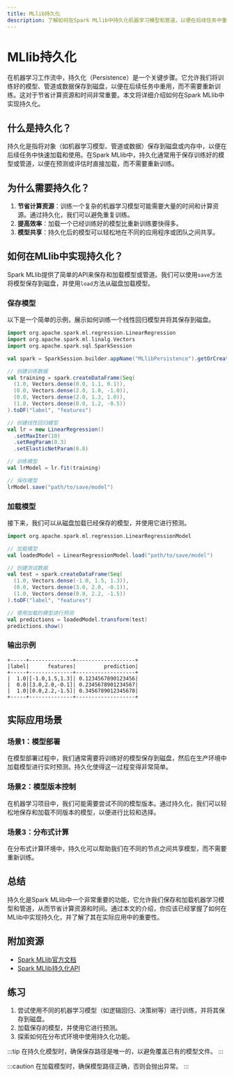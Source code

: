 ```yaml
---
title: MLlib持久化
description: 了解如何在Spark MLlib中持久化机器学习模型和管道，以便在后续任务中重用。
---
```


# MLlib持久化

在机器学习工作流中，持久化（Persistence）是一个关键步骤。它允许我们将训练好的模型、管道或数据保存到磁盘，以便在后续任务中重用，而不需要重新训练。这对于节省计算资源和时间非常重要。本文将详细介绍如何在Spark MLlib中实现持久化。

## 什么是持久化？

持久化是指将对象（如机器学习模型、管道或数据）保存到磁盘或内存中，以便在后续任务中快速加载和使用。在Spark MLlib中，持久化通常用于保存训练好的模型或管道，以便在预测或评估时直接加载，而不需要重新训练。

## 为什么需要持久化？

1. **节省计算资源**：训练一个复杂的机器学习模型可能需要大量的时间和计算资源。通过持久化，我们可以避免重复训练。
2. **提高效率**：加载一个已经训练好的模型比重新训练要快得多。
3. **模型共享**：持久化后的模型可以轻松地在不同的应用程序或团队之间共享。

## 如何在MLlib中实现持久化？

Spark MLlib提供了简单的API来保存和加载模型或管道。我们可以使用`save`方法将模型保存到磁盘，并使用`load`方法从磁盘加载模型。

### 保存模型

以下是一个简单的示例，展示如何训练一个线性回归模型并将其保存到磁盘。

```scala
import org.apache.spark.ml.regression.LinearRegression
import org.apache.spark.ml.linalg.Vectors
import org.apache.spark.sql.SparkSession

val spark = SparkSession.builder.appName("MLlibPersistence").getOrCreate()

// 创建训练数据
val training = spark.createDataFrame(Seq(
  (1.0, Vectors.dense(0.0, 1.1, 0.1)),
  (0.0, Vectors.dense(2.0, 1.0, -1.0)),
  (0.0, Vectors.dense(2.0, 1.3, 1.0)),
  (1.0, Vectors.dense(0.0, 1.2, -0.5))
).toDF("label", "features")

// 创建线性回归模型
val lr = new LinearRegression()
  .setMaxIter(10)
  .setRegParam(0.3)
  .setElasticNetParam(0.8)

// 训练模型
val lrModel = lr.fit(training)

// 保存模型
lrModel.save("path/to/save/model")
```

### 加载模型

接下来，我们可以从磁盘加载已经保存的模型，并使用它进行预测。

```scala
import org.apache.spark.ml.regression.LinearRegressionModel

// 加载模型
val loadedModel = LinearRegressionModel.load("path/to/save/model")

// 创建测试数据
val test = spark.createDataFrame(Seq(
  (1.0, Vectors.dense(-1.0, 1.5, 1.3)),
  (0.0, Vectors.dense(3.0, 2.0, -0.1)),
  (1.0, Vectors.dense(0.0, 2.2, -1.5))
).toDF("label", "features")

// 使用加载的模型进行预测
val predictions = loadedModel.transform(test)
predictions.show()
```

### 输出示例

```plaintext
+-----+--------------+-------------------+
|label|      features|         prediction|
+-----+--------------+-------------------+
|  1.0|[-1.0,1.5,1.3]| 0.1234567890123456|
|  0.0|[3.0,2.0,-0.1]| 0.2345678901234567|
|  1.0|[0.0,2.2,-1.5]| 0.3456789012345678|
+-----+--------------+-------------------+
```

## 实际应用场景

### 场景1：模型部署

在模型部署过程中，我们通常需要将训练好的模型保存到磁盘，然后在生产环境中加载模型进行实时预测。持久化使得这一过程变得非常简单。

### 场景2：模型版本控制

在机器学习项目中，我们可能需要尝试不同的模型版本。通过持久化，我们可以轻松地保存和加载不同版本的模型，以便进行比较和选择。

### 场景3：分布式计算

在分布式计算环境中，持久化可以帮助我们在不同的节点之间共享模型，而不需要重新训练。

## 总结

持久化是Spark MLlib中一个非常重要的功能，它允许我们保存和加载机器学习模型和管道，从而节省计算资源和时间。通过本文的介绍，你应该已经掌握了如何在MLlib中实现持久化，并了解了其在实际应用中的重要性。

## 附加资源

- [Spark MLlib官方文档](https://spark.apache.org/docs/latest/ml-guide.html)
- [Spark MLlib持久化API](https://spark.apache.org/docs/latest/api/scala/org/apache/spark/ml/package.html)

## 练习

1. 尝试使用不同的机器学习模型（如逻辑回归、决策树等）进行训练，并将其保存到磁盘。
2. 加载保存的模型，并使用它进行预测。
3. 探索如何在分布式环境中使用持久化功能。

:::tip
在持久化模型时，确保保存路径是唯一的，以避免覆盖已有的模型文件。
:::

:::caution
在加载模型时，确保模型路径正确，否则会抛出异常。
:::